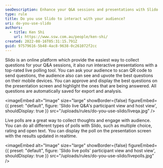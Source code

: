 ```yaml
---
seoDescription: Enhance your Q&A sessions and presentations with Slido's interactive tools, including live polling and question collecting, for a more engaging audience experience.
type: rule
title: Do you use Slido to interact with your audience?
uri: do-you-use-slido
authors:
  - title: Ken Shi
    url: https://www.ssw.com.au/people/ken-shi/
created: 2022-08-16T05:31:15.791Z
guid: 97579616-5b48-4ac8-9638-0c261072f2cc
---
```


Slido is an online platform which provide the easiest way to collect questions for your Q&A sessions, it also run interactive presentations with a top-rated live polling tool.
You can ask your audience to scan QR code to send questions, the audience also can see and upvote the best questions on their mobile devices. You can approve and display the best questions on the presentation screen and highlight the ones that are being answered. All questions are automatically saved for export and analysis.


<imageEmbed
  alt="Image"
  size="large"
  showBorder={false}
  figureEmbed={{
    preset: "default",
    figure: 'Slido live Q&A\'s participant view and host view',
    shouldDisplay: true
  }}
  src="/uploads/rules/do-you-use-slido/liveqa.jpg"
/>

Live polls are a great way to collect thoughts and engage with audience. You can do all different types of polls with Slido, such as multiple choice, rating and open text. You can display the poll on the presentation screen with the results updated in realtime.


<imageEmbed
  alt="Image"
  size="large"
  showBorder={false}
  figureEmbed={{
    preset: "default",
    figure: 'Slido live polls\' participant view and host view',
    shouldDisplay: true
  }}
  src="/uploads/rules/do-you-use-slido/livepolls.jpg"
/>